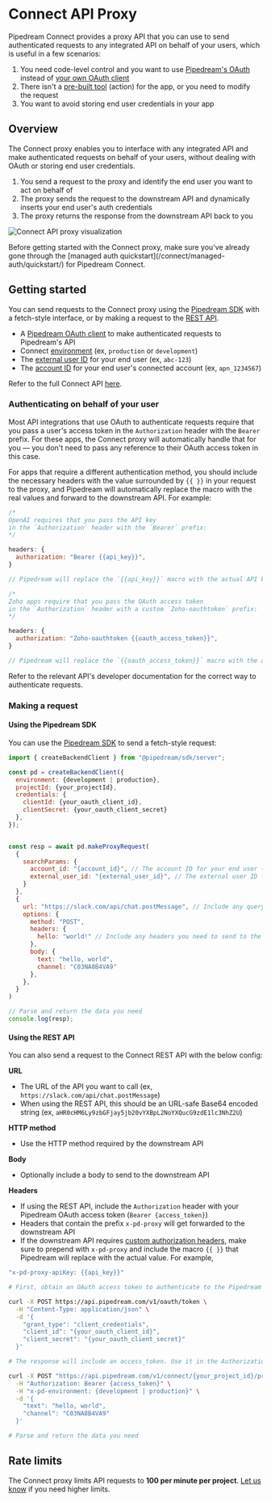 
# Connect API Proxy

Pipedream Connect provides a proxy API that you can use to send authenticated requests to any integrated API on behalf of your users, which is useful in a few scenarios:

1. You need code-level control and you want to use [Pipedream's OAuth](/connect/managed-auth/oauth-clients/#using-pipedream-oauth) instead of [your own OAuth client](/connect/managed-auth/oauth-clients/#using-a-custom-oauth-client)
2. There isn't a [pre-built tool](/connect/components/) (action) for the app, or you need to modify the request
3. You want to avoid storing end user credentials in your app

## Overview

The Connect proxy enables you to interface with any integrated API and make authenticated requests on behalf of your users, without dealing with OAuth or storing end user credentials.

1. You send a request to the proxy and identify the end user you want to act on behalf of
2. The proxy sends the request to the downstream API and dynamically inserts your end user's auth credentials
3. The proxy returns the response from the downstream API back to you

![Connect API proxy visualization](https://res.cloudinary.com/pipedreamin/image/upload/v1740098219/pd-connect-proxy-viz-updated_jb7wfu.png)

<Callout type="info">
Before getting started with the Connect proxy, make sure you've already gone through the [managed auth quickstart](/connect/managed-auth/quickstart/) for Pipedream Connect.
</Callout>

## Getting started

You can send requests to the Connect proxy using the [Pipedream SDK](/connect/sdk/) with a fetch-style interface, or by making a request to the [REST API](/rest-api/connect/proxy/).

- A [Pipedream OAuth client](/rest-api/auth/#oauth) to make authenticated requests to Pipedream's API
- Connect [environment](/connect/environments/) (ex, `production` or `development`)
- The [external user ID](/connect/api/#external-users) for your end user (ex, `abc-123`)
- The [account ID](/connect/api/#accounts) for your end user's connected account (ex, `apn_1234567`)

Refer to the full Connect API [here](/connect/api/).

### Authenticating on behalf of your user

Most API integrations that use OAuth to authenticate requests require that you pass a user's access token in the `Authorization` header with the `Bearer` prefix. For these apps, the Connect proxy will automatically handle that for you — you don't need to pass any reference to their OAuth access token in this case.

For apps that require a different authentication method, you should include the necessary headers with the value surrounded by `{{ }}` in your request to the proxy, and Pipedream will automatically replace the macro with the real values and forward to the downstream API. For example:

```javascript
/*
OpenAI requires that you pass the API key
in the `Authorization` header with the `Bearer` prefix:
*/

headers: {
  authorization: "Bearer {{api_key}}",
}

// Pipedream will replace the `{{api_key}}` macro with the actual API key
```

```javascript
/*
Zoho apps require that you pass the OAuth access token
in the `Authorization` header with a custom `Zoho-oauthtoken` prefix:
*/

headers: {
  authorization: "Zoho-oauthtoken {{oauth_access_token}}",
}

// Pipedream will replace the `{{oauth_access_token}}` macro with the actual token
```

<Callout type="info">
Refer to the relevant API's developer documentation for the correct way to authenticate requests.
</Callout>

### Making a request

#### Using the Pipedream SDK

You can use the [Pipedream SDK](https://www.npmjs.com/package/@pipedream/sdk) to send a fetch-style request:

```javascript
import { createBackendClient } from "@pipedream/sdk/server";

const pd = createBackendClient({
  environment: {development | production},
  projectId: {your_projectId},
  credentials: {
    clientId: {your_oauth_client_id},
    clientSecret: {your_oauth_client_secret}
  },
});


const resp = await pd.makeProxyRequest(
  {
    searchParams: {
      account_id: "{account_id}", // The account ID for your end user (ex, apn_1234567)
      external_user_id: "{external_user_id}", // The external user ID for your end user
    }
  },
  {
    url: "https://slack.com/api/chat.postMessage", // Include any query params you need; no need to Base64 encode the URL if using the SDK
    options: {
      method: "POST",
      headers: {
        hello: "world!" // Include any headers you need to send to the downstream API
      },
      body: {
        text: "hello, world",
        channel: "C03NA8B4VA9"
      },
    },
  }
)

// Parse and return the data you need
console.log(resp);
```

#### Using the REST API

You can also send a request to the Connect REST API with the below config:

**URL**

- The URL of the API you want to call (ex, `https://slack.com/api/chat.postMessage`)
- When using the REST API, this should be an URL-safe Base64 encoded string (ex, `aHR0cHM6Ly9zbGFjay5jb20vYXBpL2NoYXQucG9zdE1lc3NhZ2U`)

**HTTP method**

- Use the HTTP method required by the downstream API

**Body**

- Optionally include a body to send to the downstream API

**Headers**

- If using the REST API, include the `Authorization` header with your Pipedream OAuth access token (`Bearer {access_token}`)
- Headers that contain the prefix `x-pd-proxy` will get forwarded to the downstream API
- If the downstream API requires [custom authorization headers](#authenticating-on-behalf-of-your-user), make sure to prepend with `x-pd-proxy` and include the macro `{{ }}` that Pipedream will replace with the actual value. For example,

```javascript
"x-pd-proxy-apiKey: {{api_key}}"
```

```bash
# First, obtain an OAuth access token to authenticate to the Pipedream API

curl -X POST https://api.pipedream.com/v1/oauth/token \
  -H "Content-Type: application/json" \
  -d '{
    "grant_type": "client_credentials",
    "client_id": "{your_oauth_client_id}",
    "client_secret": "{your_oauth_client_secret}"
  }'

# The response will include an access_token. Use it in the Authorization header below.

curl -X POST "https://api.pipedream.com/v1/connect/{your_project_id}/proxy/{url_safe_base64_encoded_url}?external_user_id={external_user_id}&account_id={apn_xxxxxxx}" \
  -H "Authorization: Bearer {access_token}" \
  -H "x-pd-environment: {development | production}" \
  -d '{
    "text": "hello, world",
    "channel": "C03NA8B4VA9"
  }'

# Parse and return the data you need
```

## Rate limits

The Connect proxy limits API requests to **100 per minute per project**. [Let us know](https://pipedream.com/support) if you need higher limits.
